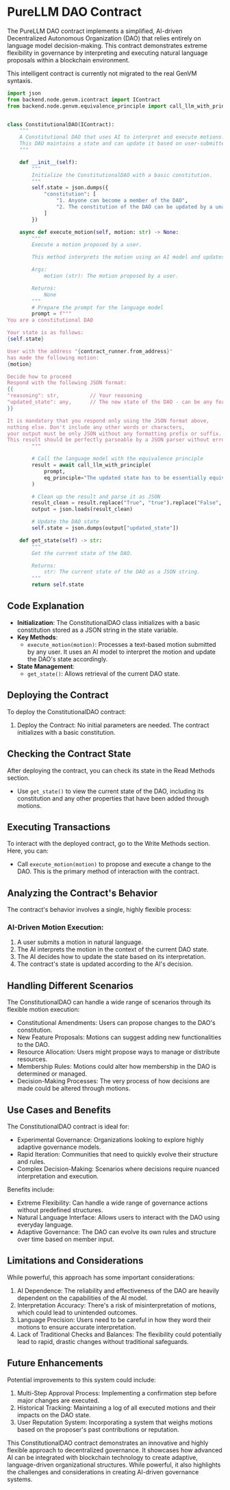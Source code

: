 
# PureLLM DAO Contract

The PureLLM DAO contract implements a simplified, AI-driven Decentralized Autonomous Organization (DAO) that relies entirely on language model decision-making. This contract demonstrates extreme flexibility in governance by interpreting and executing natural language proposals within a blockchain environment.

<Callout type="info" emoji="🏗️">
    This intelligent contract is currently not migrated to the real GenVM syntaxis.
</Callout>

```python
import json
from backend.node.genvm.icontract import IContract
from backend.node.genvm.equivalence_principle import call_llm_with_principle


class ConstitutionalDAO(IContract):
    """
    A Constitutional DAO that uses AI to interpret and execute motions.
    This DAO maintains a state and can update it based on user-submitted motions.
    """

    def __init__(self):
        """
        Initialize the ConstitutionalDAO with a basic constitution.
        """
        self.state = json.dumps({
            "constitution": [
                "1. Anyone can become a member of the DAO",
                "2. The constitution of the DAO can be updated by a unanimous vote"
            ]
        })

    async def execute_motion(self, motion: str) -> None:
        """
        Execute a motion proposed by a user.

        This method interprets the motion using an AI model and updates the DAO state accordingly.

        Args:
            motion (str): The motion proposed by a user.

        Returns:
            None
        """
        # Prepare the prompt for the language model
        prompt = f"""
You are a constitutional DAO

Your state is as follows:
{self.state}

User with the address "{contract_runner.from_address}"
has made the following motion:
{motion}

Decide how to proceed
Respond with the following JSON format:
{{
"reasoning": str,          // Your reasoning
"updated_state": any,      // The new state of the DAO - can be any format
}}

It is mandatory that you respond only using the JSON format above,
nothing else. Don't include any other words or characters,
your output must be only JSON without any formatting prefix or suffix.
This result should be perfectly parseable by a JSON parser without errors.
        """

        # Call the language model with the equivalence principle
        result = await call_llm_with_principle(
            prompt,
            eq_principle="The updated state has to be essentially equivalent",
        )

        # Clean up the result and parse it as JSON
        result_clean = result.replace("True", "true").replace("False", "false")
        output = json.loads(result_clean)

        # Update the DAO state
        self.state = json.dumps(output["updated_state"])

    def get_state(self) -> str:
        """
        Get the current state of the DAO.

        Returns:
            str: The current state of the DAO as a JSON string.
        """
        return self.state
```

## Code Explanation

- **Initialization**: The ConstitutionalDAO class initializes with a basic constitution stored as a JSON string in the state variable.
- **Key Methods**:
  - `execute_motion(motion)`: Processes a text-based motion submitted by any user. It uses an AI model to interpret the motion and update the DAO's state accordingly.
- **State Management**:
  - `get_state()`: Allows retrieval of the current DAO state.

## Deploying the Contract

To deploy the ConstitutionalDAO contract:
1. Deploy the Contract: No initial parameters are needed. The contract initializes with a basic constitution.

## Checking the Contract State

After deploying the contract, you can check its state in the Read Methods section.
- Use `get_state()` to view the current state of the DAO, including its constitution and any other properties that have been added through motions.

## Executing Transactions

To interact with the deployed contract, go to the Write Methods section. Here, you can:
- Call `execute_motion(motion)` to propose and execute a change to the DAO. This is the primary method of interaction with the contract.


## Analyzing the Contract's Behavior

The contract's behavior involves a single, highly flexible process:

### AI-Driven Motion Execution:
1. A user submits a motion in natural language.
2. The AI interprets the motion in the context of the current DAO state.
3. The AI decides how to update the state based on its interpretation.
4. The contract's state is updated according to the AI's decision.

## Handling Different Scenarios

The ConstitutionalDAO can handle a wide range of scenarios through its flexible motion execution:
- Constitutional Amendments: Users can propose changes to the DAO's constitution.
- New Feature Proposals: Motions can suggest adding new functionalities to the DAO.
- Resource Allocation: Users might propose ways to manage or distribute resources.
- Membership Rules: Motions could alter how membership in the DAO is determined or managed.
- Decision-Making Processes: The very process of how decisions are made could be altered through motions.

## Use Cases and Benefits

The ConstitutionalDAO contract is ideal for:
- Experimental Governance: Organizations looking to explore highly adaptive governance models.
- Rapid Iteration: Communities that need to quickly evolve their structure and rules.
- Complex Decision-Making: Scenarios where decisions require nuanced interpretation and execution.

Benefits include:
- Extreme Flexibility: Can handle a wide range of governance actions without predefined structures.
- Natural Language Interface: Allows users to interact with the DAO using everyday language.
- Adaptive Governance: The DAO can evolve its own rules and structure over time based on member input.

## Limitations and Considerations

While powerful, this approach has some important considerations:
1. AI Dependence: The reliability and effectiveness of the DAO are heavily dependent on the capabilities of the AI model.
2. Interpretation Accuracy: There's a risk of misinterpretation of motions, which could lead to unintended outcomes.
3. Language Precision: Users need to be careful in how they word their motions to ensure accurate interpretation.
4. Lack of Traditional Checks and Balances: The flexibility could potentially lead to rapid, drastic changes without traditional safeguards.

## Future Enhancements

Potential improvements to this system could include:
1. Multi-Step Approval Process: Implementing a confirmation step before major changes are executed.
2. Historical Tracking: Maintaining a log of all executed motions and their impacts on the DAO state.
3. User Reputation System: Incorporating a system that weighs motions based on the proposer's past contributions or reputation.

This ConstitutionalDAO contract demonstrates an innovative and highly flexible approach to decentralized governance. It showcases how advanced AI can be integrated with blockchain technology to create adaptive, language-driven organizational structures. While powerful, it also highlights the challenges and considerations in creating AI-driven governance systems.